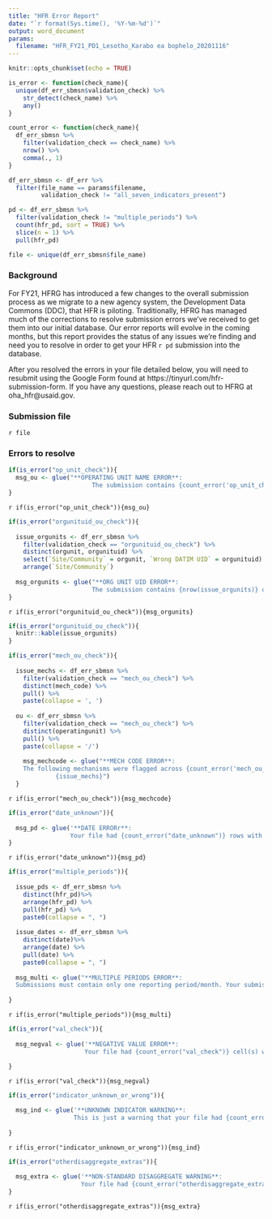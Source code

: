 ```yaml
---
title: "HFR Error Report"
date: "`r format(Sys.time(), '%Y-%m-%d')`"
output: word_document
params:
  filename: "HFR_FY21_PD1_Lesotho_Karabo ea bophelo_20201116"
---
```



```r
knitr::opts_chunk$set(echo = TRUE)
```

```r
is_error <- function(check_name){
  unique(df_err_sbmsn$validation_check) %>% 
    str_detect(check_name) %>% 
    any()
}

count_error <- function(check_name){
  df_err_sbmsn %>% 
    filter(validation_check == check_name) %>% 
    nrow() %>% 
    comma(., 1)
}
```

```r

df_err_sbmsn <- df_err %>% 
  filter(file_name == params$filename,
         validation_check != "all_seven_indicators_present")

pd <- df_err_sbmsn %>% 
  filter(validation_check != "multiple_periods") %>% 
  count(hfr_pd, sort = TRUE) %>%
  slice(n = 1) %>% 
  pull(hfr_pd)

file <- unique(df_err_sbmsn$file_name)
```


### Background

For FY21, HFRG has introduced a few changes to the overall submission process as we migrate to a new agency system, the Development Data Commons (DDC), that HFR is piloting. Traditionally, HFRG has managed much of the corrections to resolve submission errors we've received to get them into our initial database. Our error reports will evolve in the coming months, but this report provides the status of any issues we're finding and need you to resolve in order to get your HFR `r pd` submission into the database.  

After you resolved the errors in your file detailed below, you will need to resubmit using the Google Form found at https://tinyurl.com/hfr-submission-form. If you have any questions, please reach out to HFRG at oha_hfr@usaid.gov.


### Submission file

`r file`


### Errors to resolve

```r
if(is_error("op_unit_check")){
  msg_ou <- glue("**OPERATING UNIT NAME ERROR**:
                       The submission contains {count_error('op_unit_check')} rows where *operatingunit does not match DATIM exactly*. Check the spelling or, if you are a regional program, that you have written the Operating Unit (e.g. Asia Region) or Country Name (eg Nepal) into column F in your submission. Rows where this does not match DATIM will be excluded.")
}
```

`r if(is_error("op_unit_check")){msg_ou}`

```r

if(is_error("orgunituid_ou_check")){
  
  issue_orgunits <- df_err_sbmsn %>%
    filter(validation_check == "orgunituid_ou_check") %>% 
    distinct(orgunit, orgunituid) %>% 
    select(`Site/Community` = orgunit, `Wrong DATIM UID` = orgunituid) %>% 
    arrange(`Site/Community`)
  
  msg_orgunits <- glue("**ORG UNIT UID ERROR**:
                       The submission contains {nrow(issue_orgunits)} of wrong or missing facility/community UIDs (orgunituid) in column C of your submission. These must be resolved or the data will not be included in the HFR database.")
}
```

`r if(is_error("orgunituid_ou_check")){msg_orgunits}`

```r

if(is_error("orgunituid_ou_check")){
  knitr::kable(issue_orgunits)
}

```


```r

if(is_error("mech_ou_check")){
  
  issue_mechs <- df_err_sbmsn %>% 
    filter(validation_check == "mech_ou_check") %>% 
    distinct(mech_code) %>% 
    pull() %>% 
    paste(collapse = ', ')
  
  ou <- df_err_sbmsn %>% 
    filter(validation_check == "mech_ou_check") %>% 
    distinct(operatingunit) %>% 
    pull() %>% 
    paste(collapse = '/')
  
    msg_mechcode <- glue("**MECH CODE ERROR**:
    The following mechanisms were flagged across {count_error('mech_ou_check')} rows as not existing in {ou} (sourced from your FY21 site validation in October) and need to be corrected. Rows with a mismatched mech_code will be excluded from our database. Please review the following mismatched mechanisms found in column D of your submission question:   
             {issue_mechs}")
  }
```

`r if(is_error("mech_ou_check")){msg_mechcode}`

```r

if(is_error("date_unknown")){
  
  msg_pd <- glue('**DATE ERRORr**:
                 Your file had {count_error("date_unknown")} rows with an invalid or unknown date and the reported values have been dropped. Review the date in column A of your submission, ensuring that all dates are (a) in the correct year, (b) the first of the month, (c) a Monday if reporting weekly, or (d) formatted as yyyy-mm-dd. Highlight all the dates > right click > Format Cells > Custom > Type: yyyy-mm-dd')
}
```

`r if(is_error("date_unknown")){msg_pd}`

```r

if(is_error("multiple_periods")){
  
  issue_pds <- df_err_sbmsn %>% 
    distinct(hfr_pd)%>% 
    arrange(hfr_pd) %>% 
    pull(hfr_pd) %>% 
    paste0(collapse = ", ")
  
  issue_dates <- df_err_sbmsn %>% 
    distinct(date)%>% 
    arrange(date) %>% 
    pull(date) %>% 
    paste0(collapse = ", ")
  
  msg_multi <- glue("**MULTIPLE PERIODS ERROR**:
  Submissions must contain only one reporting period/month. Your submission has dates from the following periods: {issue_pds}. Please amend your column A of your submission to only include the date or dates from the reporting period. Here are the dates included: {issue_dates}")
  
}
```

`r if(is_error("multiple_periods")){msg_multi}`


```r

if(is_error("val_check")){
  
  msg_negval <- glue('**NEGATIVE VALUE ERROR**:
                     Your file had {count_error("val_check")} cell(s) with a negative value reported. Review all value columns (column L in the long template or columns H onwards in the wide template) and update your submission, ensuring no cells have negative values. All negative values will otherwise be removed from the dataset.')
  
}
```

`r if(is_error("val_check")){msg_negval}`

```r

if(is_error("indicator_unknown_or_wrong")){

  msg_ind <- glue('**UNKNOWN INDICATOR WARNING**:
                  This is just a warning that your file had {count_error("indicator_unknown_or_wrong")} rows/cells that did not match an standard HFR indicator. Any indicators beyond the standard seven (HTS_TST, HTS_TST_POS, TX_NEW, TX_CURR, TX_MMD, VMMC_CIRC, PrEP_NEW) will not appear in the HFR Tableau workbooks. Additional indicators are acceptable, but we want to ensure you did not mistype one of the seven HFR indicators.')
  
}
```

`r if(is_error("indicator_unknown_or_wrong")){msg_ind}`


```r

if(is_error("otherdisaggregate_extras")){
  
  msg_extra <- glue('**NON-STANDARD DISAGGREGATE WARNING**:
                    Your file had {count_error("otherdisaggregate_extras")} rows that did not match an accepted otherdisaggregate value. Any text values in otherdisaggregate other than the following will be replaced with NA: <3 months, 3-5 months, or 6 months or more')
}

```

`r if(is_error("otherdisaggregate_extras")){msg_extra}`